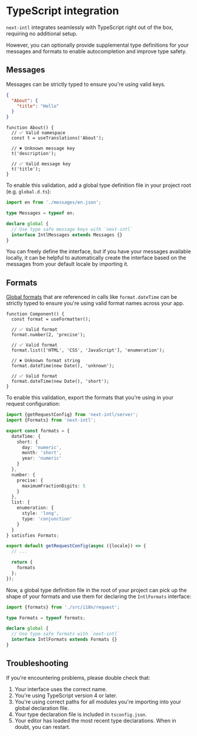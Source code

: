 
# TypeScript integration

`next-intl` integrates seamlessly with TypeScript right out of the box, requiring no additional setup.

However, you can optionally provide supplemental type definitions for your messages and formats to enable autocompletion and improve type safety.

## Messages

Messages can be strictly typed to ensure you're using valid keys.

```json filename="messages.json"
{
  "About": {
    "title": "Hello"
  }
}
```

```tsx
function About() {
  // ✅ Valid namespace
  const t = useTranslations('About');

  // ✖️ Unknown message key
  t('description');

  // ✅ Valid message key
  t('title');
}
```

To enable this validation, add a global type definition file in your project root (e.g. `global.d.ts`):

```ts filename="global.d.ts"
import en from './messages/en.json';

type Messages = typeof en;

declare global {
  // Use type safe message keys with `next-intl`
  interface IntlMessages extends Messages {}
}
```

You can freely define the interface, but if you have your messages available locally, it can be helpful to automatically create the interface based on the messages from your default locale by importing it.

## Formats

[Global formats](/docs/usage/configuration#formats) that are referenced in calls like `format.dateTime` can be strictly typed to ensure you're using valid format names across your app.

```tsx
function Component() {
  const format = useFormatter();

  // ✅ Valid format
  format.number(2, 'precise');

  // ✅ Valid format
  format.list(['HTML', 'CSS', 'JavaScript'], 'enumeration');

  // ✖️ Unknown format string
  format.dateTime(new Date(), 'unknown');

  // ✅ Valid format
  format.dateTime(new Date(), 'short');
}
```

To enable this validation, export the formats that you're using in your request configuration:

```ts filename="i18n/request.ts"
import {getRequestConfig} from 'next-intl/server';
import {Formats} from 'next-intl';

export const formats = {
  dateTime: {
    short: {
      day: 'numeric',
      month: 'short',
      year: 'numeric'
    }
  },
  number: {
    precise: {
      maximumFractionDigits: 5
    }
  },
  list: {
    enumeration: {
      style: 'long',
      type: 'conjunction'
    }
  }
} satisfies Formats;

export default getRequestConfig(async ({locale}) => {
  // ...

  return {
    formats
  };
});
```

Now, a global type definition file in the root of your project can pick up the shape of your formats and use them for declaring the `IntlFormats` interface:

```ts filename="global.d.ts"
import {formats} from './src/i18n/request';

type Formats = typeof formats;

declare global {
  // Use type safe formats with `next-intl`
  interface IntlFormats extends Formats {}
}
```

## Troubleshooting

If you're encountering problems, please double check that:

1. Your interface uses the correct name.
2. You're using TypeScript version 4 or later.
3. You're using correct paths for all modules you're importing into your global declaration file.
4. Your type declaration file is included in `tsconfig.json`.
5. Your editor has loaded the most recent type declarations. When in doubt, you can restart.
